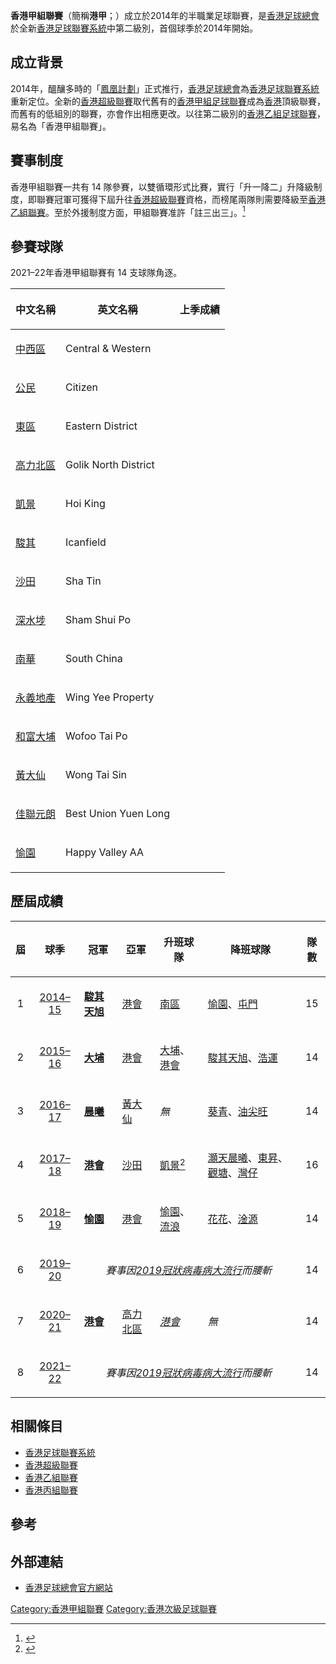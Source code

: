 {{otheruses|subject=2014年之後的香港第二級足球聯賽|other=2014年之前的香港頂級足球聯賽|香港甲組足球聯賽}}
{{noteTA
|G1=football
}}
{{Infobox football league
| name             = 香港甲組聯賽
| image            = 
| pixels           = 
| country          = 香港
| confed           = [[亞洲足球聯合總會|AFC]]（[[亞洲|亞洲]]）
| founded          = {{Start date and age|2014}}
| first            = [[2014–15年香港甲組聯賽|2014–15]]
| teams            = 15 隊
| promotion        = [[香港超級聯賽|香港超級聯賽]]
| relegation       = [[香港乙組聯賽|香港乙組聯賽]]
| level            = 第 2 級
| domest_cup       = [[香港足總盃初級組|足總盃初級組]]
| season           = [[2021–22年香港甲組聯賽|2021–22]]
| champions        =  無
| most_champs      = [[香港足球會|港會]]（2 次）
| website          = [https://www.hkfa.com/ch/league/0/ 官方網站]
| current          = [[2021–22年香港甲組聯賽|2021–22年香港甲組聯賽]]
}}

'''香港甲組聯賽'''（簡稱'''港甲'''；{{lang-en|'''Hong Kong First Division'''}}）成立於2014年的半職業足球聯賽，是[[香港足球總會|香港足球總會]]於全新[[香港足球聯賽系統|香港足球聯賽系統]]中第二級別，首個球季於2014年開始。

== 成立背景 ==
2014年，醞釀多時的「[[鳳凰計劃|鳳凰計劃]]」正式推行，[[香港足球總會|香港足球總會]]為[[香港足球聯賽系統|香港足球聯賽系統]]重新定位。全新的[[香港超級聯賽|香港超級聯賽]]取代舊有的[[香港甲組足球聯賽|香港甲組足球聯賽]]成為[[香港|香港]]頂級聯賽，而舊有的低組別的聯賽，亦會作出相應更改。以往第二級別的[[香港乙組足球聯賽|香港乙組足球聯賽]]，易名為「香港甲組聯賽」。

== 賽事制度 ==
香港甲組聯賽一共有 14 隊參賽，以雙循環形式比賽，實行「升一降二」升降級制度，即聯賽冠軍可獲得下屆升往[[香港超級聯賽|香港超級聯賽]]資格，而榜尾兩隊則需要降級至[[香港乙組聯賽|香港乙組聯賽]]。至於外援制度方面，甲組聯賽准許「註三出三」。<ref>{{cite web |url=http://www.hkfa.com/upload/rules/1920Junior-Chi.pdf |title=香港足球總會 二零一九/二零年度甲、乙、丙組聯賽章則 【二零一九/二零年度版】 |publisher=香港足球總會 |format=PDF |accessdate=2019-08-22 |archive-date=2019-08-21 |archive-url=https://web.archive.org/web/20190821091317/https://www.hkfa.com/upload/rules/1920Junior-Chi.pdf |dead-url=no }}</ref>

== 參賽球隊 ==
2021–22年香港甲組聯賽有 14 支球隊角逐。
{| class="sortable wikitable"
|-
!中文名稱
!英文名稱
!上季成績
|-
|[[中西區足球隊|中西區]]
|Central & Western 	
|{{sort|09|甲組，第 9 名}}
|-
|[[公民足球隊|公民]]
|Citizen
|{{sort|08|甲組，第 8 名}}
|-
|[[東區體育會|東區]]
|Eastern District
|{{sort|11|甲組，第 11 名}}
|-
|[[北區足球會|高力北區]]
|Golik North District
|{{sort|02|甲組，第 2 名}}
|-
|[[凱景體育會|凱景]]
|Hoi King
|{{sort|10|甲組，第 10 名}}
|-
|[[駿其足球會|駿其]]
|Icanfield
|{{sort|12|甲組，第 12 名}}
|-
|[[沙田體育會足球隊|沙田]]
|Sha Tin
|{{sort|05|甲組，第 5 名}}
|-
|[[深水埗體育會足球隊|深水埗]]
|Sham Shui Po
|{{sort|03|甲組，第 3 名}}
|-
|[[南華足球隊|南華]]
|South China
|{{sort|04|甲組，第 4 名}}
|-
|[[永義足球隊|永義地產]]
|Wing Yee Property
|{{sort|06|甲組，第 6 名}}
|-
|[[大埔足球會|和富大埔]]
|Wofoo Tai Po
|{{sort|13|甲組，第 13 名}}
|-
|[[黃大仙區康樂體育會|黃大仙]]
|Wong Tai Sin
|{{sort|14|甲組，第 14 名}}
|-
|[[元朗足球會|佳聯元朗]]
|Best Union Yuen Long
|{{sort|07|甲組，第 7 名}}
|-
|[[愉園體育會|愉園]]
| Happy Valley AA
|{{sort|08|港超，第 8 名}}
|}

== 歷屆成績 ==
{|class="wikitable"
|-
!屆
!球季
!冠軍
!亞軍
!升班球隊
!降班球隊
!隊數
|-
|align=center| 1
|align=center| [[2014–15年香港甲組聯賽|2014–15]]
|'''[[天旭足球會|駿其天旭]]''' || [[香港足球會|港會]]
|[[南區足球會|南區]] || [[愉園體育會|愉園]]、[[屯門體育會足球隊|屯門]]
|align=center| 15
|-
|align=center| 2
|align=center| [[2015–16年香港甲組聯賽|2015–16]]
|'''[[大埔足球會|大埔]]''' || [[香港足球會|港會]]
|[[大埔足球會|大埔]]、[[香港足球會|港會]] || [[天旭足球會|駿其天旭]]、[[浩運足球會|浩運]]
|align=center| 14
|-
|align=center| 3
|align=center| [[2016–17年香港甲組聯賽|2016–17]]
|'''[[晨曦體育會|晨曦]]''' || [[黃大仙區康樂體育會|黃大仙]]
|''無'' || [[葵青區足球會|葵青]]、[[油尖旺足球隊|油尖旺]]
|align=center| 14
|-
|align=center| 4
|align=center| [[2017–18年香港甲組聯賽|2017–18]]
|'''[[香港足球會|港會]]''' || [[沙田體育會足球隊|沙田]]
|[[凱景體育會|凱景]]<ref>{{cite news |title=港超聯　凱景升班！陽光元朗玩番！ |url=http://hk.on.cc/hk/bkn/cnt/sport/20180524/bkn-20180524180500974-0524_00882_001.html |publisher=on.cc東網 |date=2018年5月24日 |accessdate=2018年5月24日 |archive-date=2019年10月11日 |archive-url=https://web.archive.org/web/20191011020454/https://hk.on.cc/hk/bkn/cnt/sport/20180524/bkn-20180524180500974-0524_00882_001.html |dead-url=no }}</ref> || [[晨曦體育會|灝天晨曦]]、[[東昇足球隊|東昇]]、[[觀塘區足球會|觀塘]]、[[灣仔足球隊|灣仔]]
|align=center| 16
|-
|align=center| 5
|align=center| [[2018–19年香港甲組聯賽|2018–19]]
|'''[[愉園體育會|愉園]]''' || [[香港足球會|港會]]
|[[愉園體育會|愉園]]、[[香港流浪足球會|流浪]] || [[花花足球會|花花]]、[[鹿特丹斯巴達淦源足球會|淦源]]
|align=center| 14
|-
|align=center| 6
|align=center| [[2019–20年香港甲組聯賽|2019–20]]
|colspan=4 align=center|''賽事因[[2019冠狀病毒病香港疫情|2019冠狀病毒病大流行]]而腰斬''
|align=center| 14
|-
|align=center| 7
|align=center| [[2020–21年香港甲組聯賽|2020–21]]
|'''[[香港足球會|港會]]''' || [[北區足球會|高力北區]]
|''[[香港足球會|港會]]'' || ''無''
|align=center| 14

|-
|align=center| 8
|align=center| [[2021–22年香港甲組聯賽|2021–22]]
|colspan=4 align=center|''賽事因[[2019冠狀病毒病香港疫情|2019冠狀病毒病大流行]]而腰斬''
|align=center| 14
|}

== 相關條目 ==
* [[香港足球聯賽系統|香港足球聯賽系統]]
* [[香港超級聯賽|香港超級聯賽]]
* [[香港乙組聯賽|香港乙組聯賽]]
* [[香港丙組聯賽|香港丙組聯賽]]

== 參考 ==
{{reflist}}

== 外部連結 ==
* [http://www.hkfa.com/ 香港足球總會官方網站] {{Wayback|url=http://www.hkfa.com/ |date=20120109185000 }}

{{香港足球}}
{{香港甲組聯賽}}
{{香港次級足球聯賽賽季}}

[[Category:香港甲組聯賽|Category:香港甲組聯賽]]
[[Category:香港次級足球聯賽|Category:香港次級足球聯賽]]